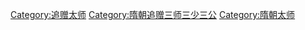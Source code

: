 [[Category:追赠太师|Category:追赠太师]]
[[Category:隋朝追赠三师三少三公|Category:隋朝追赠三师三少三公]]
[[Category:隋朝太师|Category:隋朝太师]]